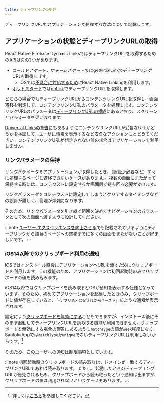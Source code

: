 ```yaml
---
title: ディープリンクの処理
---
```


ディープリンクURLをアプリケーションで処理する方法について記載します。

## アプリケーションの状態とディープリンクURLの取得

React Native Firebase Dynamic LinksではディープリンクURLを取得するための[API](https://rnfirebase.io/dynamic-links/usage#listening-for-dynamic-links)は次の2つがあります。

- [コールドスタート、ウォームスタート](../life-cycle-management/overview.mdx#コールドスタート、ウォームスタート)では[getInitialLink](https://rnfirebase.io/reference/dynamic-links#getInitialLink)でディープリンクURLを取得します。
  - iOSでは[不具合に対応するため](./react-native-firebase.mdx)にReact Native Linkingを利用します。
- [ホットスタート](../life-cycle-management/overview.mdx#ホットスタート)では[onLink](https://rnfirebase.io/reference/dynamic-links#onLink)でディープリンクURLを取得します。

どちらの場合でもディープリンクURLからコンテンツリンクURLを取得し、画面遷移を判定して、コンテンツリンクURLのパラメータを処理します。コンテンツリンクURLのパラメータは[ディープリンクURLの構成](./create-deep-link.mdx#ディープリンクURLの構成)にあるとおり、スクリーンとパラメータを受け取ります。

[Universal Linksの警告](https://developer.apple.com/documentation/xcode/supporting-universal-links-in-your-app)にもあるようにコンテンツリンクURLが妥当なURLかどうかを検証して、ユーザに情報を表示するなど安全なアクションにとどめてください。コンテンツリンクURLが想定されない値の場合はアプリケーションで利用しません。

### リンクパラメータの保持

リンクパラメータをアプリケーションが取得したとき、（認証が必要など）すぐに処理するページに遷移できないケースがあります。。複数の画面にまたがって保持する時には、コンテクストに設定するか画面間で持ち回る必要があります。

リンクパラメータをコンテクストに設定してしまうとクリアするタイミングなどの設計が難しく、管理が煩雑になります。

そのため、リンクパラメータを引き継ぐ範囲を決めてナビゲーションのパラメータとして次の画面へ渡すように設計してください。

:::note
[ユーザー エクスペリエンスを向上させる](https://developer.android.com/training/app-links/deep-linking#handling-intents)でも記載されているようにディープリンクから該当のページへの遷移までに多くの画面をまたがないことが好ましいです。
:::

### iOS14以降でのクリップボード利用の通知

iOSではインストール直後にアプリケーションへURLを渡すためにクリップボードを利用します。この機能のため、アプリケーションは初回起動時のみクリップボードの値を読み込みます。

iOS14以降ではクリップボードを読み取るとOSが通知を表示する仕様となっています。そのため、初めてアプリケーションを起動したときのみ、クリップボードに値が存在していると、「`<アプリ名>にSafariからペースト`」のような通知が表示されます。

設定により[クリップボードを無効にする](https://firebase.google.com/docs/dynamic-links/ios/receive?hl=ja#set-up-firebase-and-the-dynamic-links-sdk)こともできますが、インストール後にそのまま起動してディープリンクURLを読み取る機能が利用できません。クリップボードを無効にする場合の警告にあるように`matchType`の値が`week`程度になり、SantokuAppでは`matchType`が`unique`でないディープリンクURLは利用しないからです。[^1]

そのため、このユーザへの通知は制限事項としています。

[^1]:詳しくは[こちら](./react-native-firebase.mdx#他のユーザが開いたディープリンクURLを読み取る可能性がある)を参照してください。

:::note
初回起動時のクリップボードの読み取りは、ドメインが一致するディープリンクURLであれば読み取ります。
ただし、起動したときのディープリングURLが優先されるため、クリップボードから読み取ったという通知は出ますが、クリップボードの値は利用されないというケースもあります。
:::

